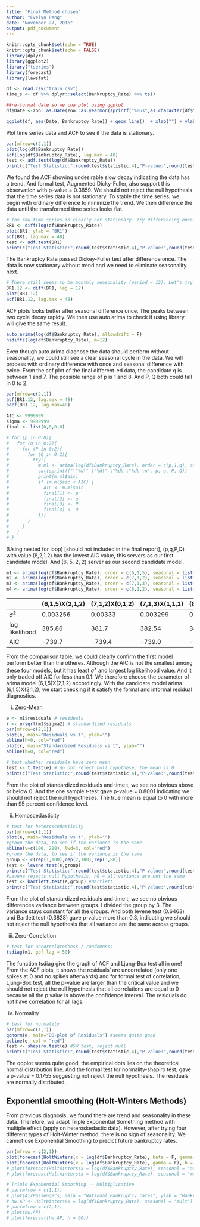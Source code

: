 ```yaml
---
title: "Final Method chosen"
author: "Evelyn Peng"
date: "November 27, 2016"
output: pdf_document
---
```


```r
knitr::opts_chunk$set(echo = TRUE)
knitr::opts_chunk$set(echo = FALSE)
library(dplyr)
library(ggplot2)
library("tseries")
library(forecast)
library(lawstat)
```


```r
df <- read.csv("train.csv")
time_s <- df %>% dplyr::select(Bankruptcy_Rate) %>% ts()

##re-format date so we cna plot using ggplot
df$Date <-zoo::as.Date(zoo::as.yearmon(sprintf("%06s",as.character(df$Month)), "%m%Y"))

ggplot(df, aes(Date, Bankruptcy_Rate)) + geom_line()  + xlab("") + ylab("Bankruptcy Rates") + ggtitle("Canadian Bankruptcy Rates ") + geom_line(aes(Date, Unemployment_Rate))
```

Plot time series data and ACF to see if the data is stationary. 

```r
par(mfrow=c(2,1))
plot(log(df$Bankruptcy_Rate))
acf(log(df$Bankruptcy_Rate), lag.max = 48)
test <- adf.test(log(df$Bankruptcy_Rate))
print(c("Test Statistic:",round(test$statistic,4),"P-value:",round(test$p.value,4)))
```

We found the ACF showing undesirable slow decay indicating the data has a trend. And formal test, Augmented Dicky-Fuller, also support this observation with p-value = 0.3859. We should not reject the null hypothesis that the time series data is not stationary. To stable the time series, we begin with ordinary difference to minimize the trend. We then difference the data until the transformed time series looks flat.

```r
# The raw time series is clearly not stationary. Try differencing once:
BR1 <- diff(log(df$Bankruptcy_Rate))
plot(BR1, ylab = "BR1")
acf(BR1, lag.max = 48)
test <- adf.test(BR1)
print(c("Test Statistic:",round(test$statistic,4),"P-value:",round(test$p.value,4)))
```

The Bankruptcy Rate passed Dickey-Fuller test after difference once. The data is now stationary without trend and we need to eliminate seasonality next. 

```r
# There still seems to be monthly seasonality (period = 12). Let's try differencing for that.
BR1.12 <- diff(BR1, lag = 12)
plot(BR1.12)
acf(BR1.12, lag.max = 48)
```

ACF plots looks better after seasonal difference once. The peaks between two cycle decay rapidly. We then use auto.arima to check if using library will give the same result. 

```r
auto.arima(log(df$Bankruptcy_Rate), allowdrift = F)
nsdiffs(log(df$Bankruptcy_Rate), m=12)
```


Even though auto.arima diagnose the data should perform without seasonality, we could still see a clear seasonal cycle in the data. We will process with ordinary difference with once and seasonal difference with twice. From the acf plot of the final different-ed data, the candidate q is between 1 and 7. The possible range of p is 1 and 8. And P, Q both could fall in 0 to 2.

```r
par(mfrow=c(2,1))
acf(BR1.12, lag.max = 48)
pacf(BR1.12, lag.max=48)

AIC <- 9999999
sigma <- 9999999
final <- list(0,0,0,0)

# for (p in 0:8){
#   for (q in 0:7){
#     for (P in 0:2){
#       for (Q in 0:2){
#         try({
#           m.ml <- arima(log(df$Bankruptcy_Rate), order = c(p,1,q), seasonal = list(order = c(P,1,Q), period = 12), method = "CSS-ML")
#           cat(sprintf("\"%d\" \"%d\" \"%d\ \"%d\ \n", p, q, P, Q))
#           print(m.ml$aic)
#           if (m.ml$aic < AIC) {
#             AIC <- m.ml$aic
#             final[1] <- p
#             final[2] <- q
#             final[3] <- P
#             final[4] <- Q
#           }})
#       }
#     }
#   }
# }

```

(Using nested for loop) [should not included in the final report], (p,q,P,Q) with value (8,2,1,2) has the lowest AIC value, this servers as our first candidate model. And (6, 5, 2, 2) server as our second candidate model. 

```r
m1 <- arima(log(df$Bankruptcy_Rate), order = c(6,1,5), seasonal = list(order = c(2,1,2), period = 12), method = "CSS-ML")
m2 <- arima(log(df$Bankruptcy_Rate), order = c(7,1,2), seasonal = list(order = c(0,1,2), period = 12), method = "CSS-ML")
m3 <- arima(log(df$Bankruptcy_Rate), order = c(7,1,3), seasonal = list(order = c(1,1,1), period = 12), method = "CSS-ML")
m4 <- arima(log(df$Bankruptcy_Rate), order = c(8,1,2), seasonal = list(order = c(1,1,2), period = 12), method = "CSS-ML")
```


|  | (6,1,5)X(2,1,2) | (7,1,2)X(0,1,2) | (7,1,3)X(1,1,1) | (8,1,2)X(1,1,2) |
|------------------|-----------------|-----------------|-----------------|-----------------|
| $\hat{\sigma}^2$ | 0.003256 | 0.00333 | 0.003299 | 0.003257 |
| log likelihood | 385.86 | 381.7 | 382.54 | 384.43 |
| AIC | -739.7 | -739.4 | -739.0 | -740.8 |

From the comparison table, we could clearly confirm the first model perform better than the otheres. Although the AIC is not the smallest among these four models, but it has least $\hat{\sigma}^2$ and largest log likelihood value. And it only traded off AIC for less than 0.1. We therefore choose the parameter of arima model (6,1,5)X(2,1,2) accordingly. With the candidate model arima (6,1,5)X(2,1,2), we start checking if it satisfy the formal and informal residual diagnostics.

i. Zero-Mean

```r
e <- m1$residuals # residuals
r <- e/sqrt(m1$sigma2) # standardized residuals 
par(mfrow=c(2,1))
plot(e, main="Residuals vs t", ylab="")
abline(h=0, col="red")
plot(r, main="Standardized Residuals vs t", ylab="") 
abline(h=0, col="red")

# test whether residuals have zero mean
test <- t.test(e) # do ont reject null hypothese, the mean is 0
print(c("Test Statistic:",round(test$statistic,4),"P-value:",round(test$p.value,4)))
```

From the plot of standardized residuals and time t, we see no obvious above or below 0. And the one sample t-test gave p-value = 0.8001 indicating we should not reject the null hypotheses. The true mean is equal to 0 with more than 95 percent confidence level. 

ii. Homoscedasticity

```r
# test for heteroscedasticity
par(mfrow=c(1,1))
plot(e, main="Residuals vs t", ylab="")
#group the data, to see if the variance is the same
abline(v=c(100, 200), lwd=3, col="red")
#group the data, to see if the variance is the same
group <- c(rep(1,100),rep(2,100),rep(3,88))
test <- levene.test(e,group)
print(c("Test Statistic:",round(test$statistic,4),"P-value:",round(test$p.value,4)))
#Levene rejects null hypothesis, h0 = all variance are not the same
test <- bartlett.test(e,group) #Bartlett
print(c("Test Statistic:",round(test$statistic,4),"P-value:",round(test$p.value,4)))
```

From the plot of standardized residuals and time t, we see no obvious differences variance between groups. I divided the group by 3. The variance stays constant for all the groups. And both levene test (0.6463) and Bartlett test (0.3828) gave p-value more than 0.3, indicating we should not reject the null hypothesis that all variance are the same across groups. 

iii. Zero-Correlation 

```r
# test for uncorrelatedness / randomness
tsdiag(m1, gof.lag = 50)
```

The function tsdiag give the graph of ACF and Ljung-Box test all in one! From the ACF plots, it shows the residuals' are uncorrelated (only one spikes at 0 and no spikes afterwards) and for formal test of correlation, Ljung-Box test, all the p-value are larger than the critical value and we should not reject the null hypothesis that all correlations are equal to 0 because all the p value is above the confidence interval. The residuals do not have correlation for all lags.

iv. Normality

```r
# test for normality
par(mfrow=c(1,1))
qqnorm(e, main="QQ-plot of Residuals") #seems quite good
qqline(e, col = "red")
test <- shapiro.test(e) #SW test, reject null
print(c("Test Statistic:",round(test$statistic,4),"P-value:",round(test$p.value,4)))
```

The qqplot seems quite good, the empirical dots lies on the theoretical normal distribution line. And the formal test for normality-shapiro test, gave a p-value = 0.1755 suggesting not reject the null hypothesis. The residuals are normally distributed.

## Exponential smoothing (Holt-Winters Methods)
From previous diagnosis, we found there are trend and seasonality in these data. Therefore, we adapt Triple Exponential Something method with multiple effect (apply on heteroskedastic data). However, after trying four different types of Holt-Winter method, there is no sign of seasonality. We cannot use Exponential Smoothing to predict future bankruptcy rates.

```r
par(mfrow = c(2,1))
plot(forecast(HoltWinters(x = log(df$Bankruptcy_Rate), beta = F, gamma = F), h = 60)) # no trend no seasonal
plot(forecast(HoltWinters(x = log(df$Bankruptcy_Rate), gamma = F), h = 60)) # no seasonal
# plot(forecast(HoltWinters(x = log(df$Bankruptcy_Rate), seasonal = "add"), h = 60)) 
# plot(forecast(HoltWinters(x = log(df$Bankruptcy_Rate), seasonal = "mult"), h = 60)) # is better then additive becase it increase the varibility with time
```


```r
# Triple Exponential Smoothing -- Multiplicative
# par(mfrow = c(1,1))
# plot(AirPassengers, main = "National Bankruptcy rates", ylab = "Bankruptcy Rate", xlab = "Time")
# hw.AP <- HoltWinters(x = log(df$Bankruptcy_Rate), seasonal = "mult") 
# par(mfrow = c(2,1))
# plot(hw.AP)
# plot(forecast(hw.AP, h = 60))
```



